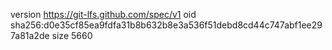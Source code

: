 version https://git-lfs.github.com/spec/v1
oid sha256:d0e35cf85ea9fdfa31b8b632b8e3a536f51debd8cd44c747abf1ee297a81a2de
size 5660
